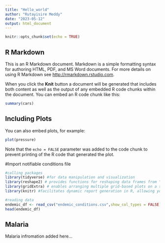 ```yaml
---
title: "Hello_world"
author: "Rutayisire Meddy"
date: "2023-05-12"
output: html_document
---
```


```r
knitr::opts_chunk$set(echo = TRUE)
```

## R Markdown

This is an R Markdown document. Markdown is a simple formatting syntax for authoring HTML, PDF, and MS Word documents. For more details on using R Markdown see <http://rmarkdown.rstudio.com>.

When you click the **Knit** button a document will be generated that includes both content as well as the output of any embedded R code chunks within the document. You can embed an R code chunk like this:

```r
summary(cars)
```

## Including Plots

You can also embed plots, for example:

```r
plot(pressure)
```

Note that the `echo = FALSE` parameter was added to the code chunk to prevent printing of the R code that generated the plot.

#Import notifiable conditions file
```r
#calling packages
library(tidyverse) #for data manipulation and visualization
library(reshape2) # provides functions for reshaping data frames from "wide" to "long" format and vice versa
library(gridExtra) # enables arranging multiple grid-based plots on a single page, combining multiple plots into a single plot, or arranging plots in a grid layout
library(knitr) #facilitates dynamic report generation in R, allowing you to mix R code with narrative text and generate reports in various formats such as HTML, PDF,

#reading data
endemic_df <- read_csv("endemic_conditions.csv",show_col_types = FALSE)
head(endemic_df)
```


## Malaria

Malaria infromation added here...